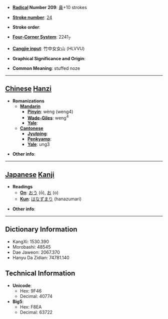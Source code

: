 * '''[[Wiktionary:Chinese radical index| Radical]] Number 209''': [[Wiktionary:Chinese radical index 鼻|鼻]]+10 strokes

* '''[[Wiktionary:Chinese total strokes index|Stroke number]]''': [[Wiktionary:Chinese total strokes index 24|24]]

* '''Stroke order''': 

* '''[[Wiktionary:Chinese four corner index|Four-Corner System]]''': 2241<sub>7</sub>

* '''[[Wiktionary:Chinese Cangjie index|Cangjie input]]''': 竹中女女山 (HLVVU)

* '''Graphical Significance and Origin''': 

* '''Common Meaning''': stuffed noze

----

== [[Chinese]] [[Hanzi]] ==

* '''Romanizations'''
** '''[[Mandarin]]'''
*** '''[[Pinyin]]''': wèng (weng4)
*** '''[[Wade-Giles]]''': weng<sup>4</sup>
*** '''[[Yale]]''': 
** '''[[Cantonese]]'''
*** '''[[Jyutping]]''':
*** '''[[Penkyamp]]''': 
*** '''[[Yale]]''': ung3

* '''Other info''': 

----

== [[Japanese]] [[Kanji]] ==

* '''Readings'''
** '''[[On]]''': [[おう]] (ō), [[お]] (o)
** '''[[Kun]]''': [[はなずまり]] (hanazumari)

* '''Other info''':  

----

== Dictionary Information ==

* KangXi: 1530.390
* Morobashi: 48545
* Dae Jaweon: 2067.370
* Hanyu Da Zidian: 74781.140

== Technical Information ==

* '''Unicode''':
** Hex: 9F46
** Decimal: 40774
* '''Big5''':
** Hex: F8EA
** Decimal: 63722